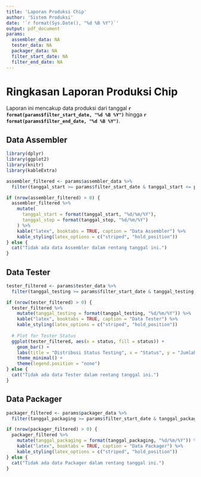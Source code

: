 ```yaml
---
title: 'Laporan Produksi Chip'
author: 'Sistem Produksi'
date: '`r format(Sys.Date(), "%d %B %Y")`'
output: pdf_document
params:
  assembler_data: NA
  tester_data: NA
  packager_data: NA
  filter_start_date: NA
  filter_end_date: NA
---
```


# Ringkasan Laporan Produksi Chip

Laporan ini mencakup data produksi dari tanggal **`r format(params$filter_start_date, "%d %B %Y")`** hingga **`r format(params$filter_end_date, "%d %B %Y")`**.

## Data Assembler

```r
library(dplyr)
library(ggplot2)
library(knitr)
library(kableExtra)

assembler_filtered <- params$assembler_data %>%
  filter(tanggal_start >= params$filter_start_date & tanggal_start <= params$filter_end_date)

if (nrow(assembler_filtered) > 0) {
  assembler_filtered %>%
    mutate(
      tanggal_start = format(tanggal_start, "%d/%m/%Y"),
      tanggal_stop = format(tanggal_stop, "%d/%m/%Y")
    ) %>%
    kable("latex", booktabs = TRUE, caption = "Data Assembler") %>%
    kable_styling(latex_options = c("striped", "hold_position"))
} else {
  cat("Tidak ada data Assembler dalam rentang tanggal ini.")
}
```

## Data Tester

```r
tester_filtered <- params$tester_data %>%
  filter(tanggal_testing >= params$filter_start_date & tanggal_testing <= params$filter_end_date)

if (nrow(tester_filtered) > 0) {
  tester_filtered %>%
    mutate(tanggal_testing = format(tanggal_testing, "%d/%m/%Y")) %>%
    kable("latex", booktabs = TRUE, caption = "Data Tester") %>%
    kable_styling(latex_options = c("striped", "hold_position"))
  
  # Plot for Tester Status
  ggplot(tester_filtered, aes(x = status, fill = status)) +
    geom_bar() +
    labs(title = "Distribusi Status Testing", x = "Status", y = "Jumlah") +
    theme_minimal() +
    theme(legend.position = "none")
} else {
  cat("Tidak ada data Tester dalam rentang tanggal ini.")
}
```

## Data Packager

```r
packager_filtered <- params$packager_data %>%
  filter(tanggal_packaging >= params$filter_start_date & tanggal_packaging <= params$filter_end_date)

if (nrow(packager_filtered) > 0) {
  packager_filtered %>%
    mutate(tanggal_packaging = format(tanggal_packaging, "%d/%m/%Y")) %>%
    kable("latex", booktabs = TRUE, caption = "Data Packager") %>%
    kable_styling(latex_options = c("striped", "hold_position"))
} else {
  cat("Tidak ada data Packager dalam rentang tanggal ini.")
}
```

